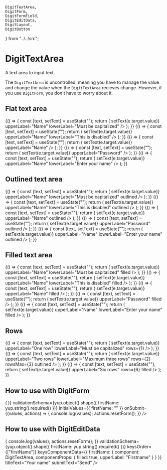     DigitTextArea,
    DigitForm,
    DigitFormField,
    DigitEditData,
    DigitLayout,
    DigitButton
} from "../../src";

# DigitTextArea

A text area to input text.

The `DigitTextArea` is uncontrolled, meaning you have to manage the value and change the value when the `DigitTextArea` recieves change. However, if you use `DigitForm`, you don't have to worry about it.

<Meta title="Elements|DigitTextArea" component={DigitTextArea} />

## Flat text area

<Preview>
    <Story name="Flat text area">
        {() => {
            const [text, setText] = useState("");
            return (
                <DigitTextArea
                    value={text}
                    onChange={e => setText(e.target.value)}
                    upperLabel="Name"
                    lowerLabel="Must be capitalized"
                />
            );
        }}
    </Story>
    <Story name="Disabled flat text area">
        {() => {
            const [text, setText] = useState("");
            return (
                <DigitTextArea
                    disabled
                    value={text}
                    onChange={e => setText(e.target.value)}
                    upperLabel="Name"
                    lowerLabel="This is disabled"
                />
            );
        }}
    </Story>
    <Story name="Max length flat text area">
        {() => {
            const [text, setText] = useState("");
            return (
                <DigitTextArea
                    maxLength={30}
                    value={text}
                    onChange={e => setText(e.target.value)}
                    upperLabel="Name"
                />
            );
        }}
    </Story>
</Preview>

<Preview>
    <Story name="Password flat text area">
        {() => {
            const [text, setText] = useState("");
            return (
                <DigitTextArea
                    password
                    value={text}
                    onChange={e => setText(e.target.value)}
                    upperLabel="Password"
                />
            );
        }}
    </Story>
    <Story name="Error flat text area">
        {() => {
            const [text, setText] = useState("");
            return (
                <DigitTextArea
                    error
                    errorMessage="Oh no"
                    value={text}
                    onChange={e => setText(e.target.value)}
                    upperLabel="Name"
                    lowerLabel="Enter your name"
                />
            );
        }}
    </Story>
</Preview>

## Outlined text area

<Preview>
    <Story name="Outlined text area">
        {() => {
            const [text, setText] = useState("");
            return (
                <DigitTextArea
                    value={text}
                    onChange={e => setText(e.target.value)}
                    upperLabel="Name"
                    lowerLabel="Must be capitalized"
                    outlined
                />
            );
        }}
    </Story>
    <Story name="Disabled outlined text area">
        {() => {
            const [text, setText] = useState("");
            return (
                <DigitTextArea
                    disabled
                    value={text}
                    onChange={e => setText(e.target.value)}
                    upperLabel="Name"
                    lowerLabel="This is disabled"
                    outlined
                />
            );
        }}
    </Story>
    <Story name="Max length outlined text area">
        {() => {
            const [text, setText] = useState("");
            return (
                <DigitTextArea
                    maxLength={30}
                    value={text}
                    onChange={e => setText(e.target.value)}
                    upperLabel="Name"
                    outlined
                />
            );
        }}
    </Story>
</Preview>

<Preview>
    <Story name="Password outlined text area">
        {() => {
            const [text, setText] = useState("");
            return (
                <DigitTextArea
                    password
                    value={text}
                    onChange={e => setText(e.target.value)}
                    upperLabel="Password"
                    outlined
                />
            );
        }}
    </Story>
    <Story name="Error outlined text area">
        {() => {
            const [text, setText] = useState("");
            return (
                <DigitTextArea
                    error
                    errorMessage="Oh no"
                    value={text}
                    onChange={e => setText(e.target.value)}
                    upperLabel="Name"
                    lowerLabel="Enter your name"
                    outlined
                />
            );
        }}
    </Story>
</Preview>

## Filled text area

<Preview>
    <Story name="Filled text area">
        {() => {
            const [text, setText] = useState("");
            return (
                <DigitTextArea
                    value={text}
                    onChange={e => setText(e.target.value)}
                    upperLabel="Name"
                    lowerLabel="Must be capitalized"
                    filled
                />
            );
        }}
    </Story>
    <Story name="Disabled filled text area">
        {() => {
            const [text, setText] = useState("");
            return (
                <DigitTextArea
                    disabled
                    value={text}
                    onChange={e => setText(e.target.value)}
                    upperLabel="Name"
                    lowerLabel="This is disabled"
                    filled
                />
            );
        }}
    </Story>
    <Story name="Max length filled text area">
        {() => {
            const [text, setText] = useState("");
            return (
                <DigitTextArea
                    maxLength={30}
                    value={text}
                    onChange={e => setText(e.target.value)}
                    upperLabel="Name"
                    filled
                />
            );
        }}
    </Story>
</Preview>

<Preview>
    <Story name="Password filled text field">
        {() => {
            const [text, setText] = useState("");
            return (
                <DigitTextArea
                    password
                    value={text}
                    onChange={e => setText(e.target.value)}
                    upperLabel="Password"
                    filled
                />
            );
        }}
    </Story>
    <Story name="Error filled text field">
        {() => {
            const [text, setText] = useState("");
            return (
                <DigitTextArea
                    error
                    errorMessage="Oh no"
                    value={text}
                    onChange={e => setText(e.target.value)}
                    upperLabel="Name"
                    lowerLabel="Enter your name"
                    filled
                />
            );
        }}
    </Story>
</Preview>

## Rows

<Preview>
    <Story name="One row text area">
        {() => {
            const [text, setText] = useState("");
            return (
                <DigitTextArea
                    value={text}
                    onChange={e => setText(e.target.value)}
                    upperLabel="One row"
                    lowerLabel="Must be capitalized"
                    rows={1}
                />
            );
        }}
    </Story>
    <Story name="Max three rows text area">
        {() => {
            const [text, setText] = useState("");
            return (
                <DigitTextArea
                    maxLength={30}
                    value={text}
                    onChange={e => setText(e.target.value)}
                    upperLabel="Two rows"
                    lowerLabel="Maximum three rows"
                    rows={2}
                    rowsMax={3}
                    outlined
                />
            );
        }}
    </Story>
    <Story name="Six rows text area">
        {() => {
            const [text, setText] = useState("");
            return (
                <DigitTextArea
                    value={text}
                    onChange={e => setText(e.target.value)}
                    upperLabel="Six rows"
                    rows={6}
                    filled
                />
            );
        }}
    </Story>
</Preview>

## How to use with DigitForm

<Preview>
    <Story name="DigitTextArea and DigitForm">
        <DigitForm
            render={() => (
                <DigitLayout.Size width="300px">
                    <DigitLayout.Column>
                        <DigitFormField
                            name="firstName"
                            component={DigitTextArea}
                            componentProps={{
                                outlined: true,
                                upperLabel: "First name"
                            }}
                        />
                        <DigitButton submit text="Send" />
                    </DigitLayout.Column>
                </DigitLayout.Size>
            )}
            validationSchema={yup.object().shape({
                firstName: yup.string().required()
            })}
            initialValues={{
                firstName: ""
            }}
            onSubmit={(values, actions) => {
                console.log(values);
                actions.resetForm();
            }}
        />
    </Story>
</Preview>

## How to use with DigitEditData

<Preview>
    <Story name="DigitTextArea and DigitEditData">
        <DigitEditData
            initialValues={{
                firstName: ""
            }}
            onSubmit={(values, actions) => {
                console.log(values);
                actions.resetForm();
            }}
            validationSchema={yup.object().shape({
                firstName: yup.string().required()
            })}
            keysOrder={["firstName"]}
            keysComponentData={{
                firstName: {
                    component: DigitTextArea,
                    componentProps: {
                        filled: true,
                        upperLabel: "Firstname"
                    }
                }
            }}
            titleText="Your name"
            submitText="Send"
        />
    </Story>
</Preview>

<Props of={DigitTextArea} />
